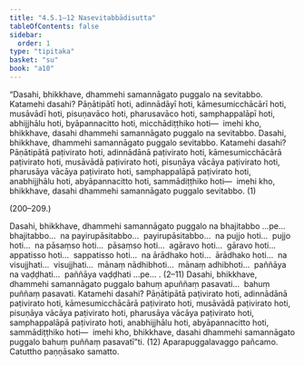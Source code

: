 ```yaml
---
title: "4.5.1–12 Nasevitabbādisutta"
tableOfContents: false
sidebar:
  order: 1
type: "tipitaka"
basket: "su"
book: "a10"
---
```



<DynamicBreadcrumb />

<Division number="199" book="a10">

<Paragraph number="1386" book="a10">
“Dasahi, bhikkhave, dhammehi samannāgato puggalo na sevitabbo. Katamehi dasahi? Pāṇātipātī hoti, adinnādāyī hoti, kāmesumicchācārī hoti, musāvādī hoti, pisuṇavāco hoti, pharusavāco hoti, samphappalāpī hoti, abhijjhālu hoti, byāpannacitto hoti, micchādiṭṭhiko hoti—  imehi kho, bhikkhave, dasahi dhammehi samannāgato puggalo na sevitabbo.
</Paragraph>

<Paragraph number="1387" book="a10">
Dasahi, bhikkhave, dhammehi samannāgato puggalo sevitabbo. Katamehi dasahi? Pāṇātipātā paṭivirato hoti, adinnādānā paṭivirato hoti, kāmesumicchācārā paṭivirato hoti, musāvādā paṭivirato hoti, pisuṇāya vācāya paṭivirato hoti, pharusāya vācāya paṭivirato hoti, samphappalāpā paṭivirato hoti, anabhijjhālu hoti, abyāpannacitto hoti, sammādiṭṭhiko hoti—  imehi kho, bhikkhave, dasahi dhammehi samannāgato puggalo sevitabbo. (1)

(200–209.)
</Paragraph>

<Paragraph number="1388" book="a10">
Dasahi, bhikkhave, dhammehi samannāgato puggalo na bhajitabbo …pe…  bhajitabbo…  na payirupāsitabbo…  payirupāsitabbo…  na pujjo hoti…  pujjo hoti…  na pāsaṃso hoti…  pāsaṃso hoti…  agāravo hoti…  gāravo hoti…  appatisso hoti…  sappatisso hoti…  na ārādhako hoti…  ārādhako hoti…  na visujjhati…  visujjhati…  mānaṃ nādhibhoti…  mānaṃ adhibhoti…  paññāya na vaḍḍhati…  paññāya vaḍḍhati …pe… . (2–11)
</Paragraph>

</Division>
<Division number="210" book="a10">

<Paragraph number="1389" book="a10">
Dasahi, bhikkhave, dhammehi samannāgato puggalo bahuṃ apuññaṃ pasavati…  bahuṃ puññaṃ pasavati. Katamehi dasahi? Pāṇātipātā paṭivirato hoti, adinnādānā paṭivirato hoti, kāmesumicchācārā paṭivirato hoti, musāvādā paṭivirato hoti, pisuṇāya vācāya paṭivirato hoti, pharusāya vācāya paṭivirato hoti, samphappalāpā paṭivirato hoti, anabhijjhālu hoti, abyāpannacitto hoti, sammādiṭṭhiko hoti—  imehi kho, bhikkhave, dasahi dhammehi samannāgato puggalo bahuṃ puññaṃ pasavatī”ti. (12)

</Paragraph>
</Division>

<Paragraph number="1390" type="center" book="a10">
Aparapuggalavaggo pañcamo.



</Paragraph>

<Paragraph number="1391" type="center" book="a10">
Catuttho paṇṇāsako samatto.
</Paragraph>
